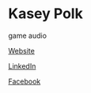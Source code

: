 # Kasey Polk

<Skills>

game audio

</Skills>

<Personal>

[Website](http://polkritude.com)

[LinkedIn](https://www.linkedin.com/in/kasey-polk-359aa656)

[Facebook](https://www.facebook.com/polkritude)

</Personal>


